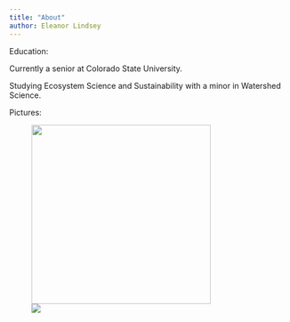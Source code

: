```yaml
---
title: "About"
author: Eleanor Lindsey
---
```


Education:

Currently a senior at Colorado State University.

Studying Ecosystem Science and Sustainability with a minor in Watershed Science.

Pictures:

![![](media/Perry Small.jpeg)](media/Rocky-Mountain.JPG){fig-align="center" width="322"}
